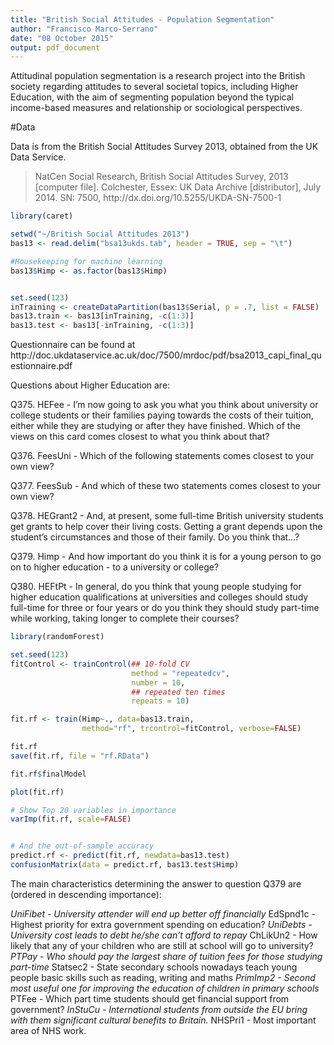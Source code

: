 ```yaml
---
title: "British Social Attitudes - Population Segmentation"
author: "Francisco Marco-Serrano"
date: "08 October 2015"
output: pdf_document
---
```


Attitudinal population segmentation is a research project into the British society regarding attitudes to several societal topics, including Higher Education, with the aim of segmenting population beyond the typical income-based measures and relationship or sociological perspectives.

#Data

Data is from the British Social Attitudes Survey 2013, obtained from the UK Data Service.

> NatCen Social Research, British Social Attitudes Survey, 2013 [computer file]. Colchester, Essex: UK Data Archive [distributor], July 2014. SN: 7500, http://dx.doi.org/10.5255/UKDA-SN-7500-1


```r
library(caret)

setwd("~/British Social Attitudes 2013")
bas13 <- read.delim("bsa13ukds.tab", header = TRUE, sep = "\t")

#Housekeeping for machine learning
bas13$Himp <- as.factor(bas13$Himp)


set.seed(123)
inTraining <- createDataPartition(bas13$Serial, p = .7, list = FALSE)
bas13.train <- bas13[inTraining, -c(1:3)]
bas13.test <- bas13[-inTraining, -c(1:3)]

```

Questionnaire can be found at http://doc.ukdataservice.ac.uk/doc/7500/mrdoc/pdf/bsa2013_capi_final_questionnaire.pdf

Questions about Higher Education are:

Q375. HEFee - I'm now going to ask you what you think about university or college
students or their families paying towards the costs of their
tuition, either while they are studying or after they have
finished. Which of the views on this card comes closest to what
you think about that?

Q376. FeesUni - Which of the following statements comes closest to your own view?

Q377. FeesSub - And which of these two statements comes closest to your own view?

Q378. HEGrant2 - And, at present, some full-time British university students get
grants to help cover their living costs. Getting a grant depends
upon the student's circumstances and those of their family. Do you
think that...?

Q379. Himp - And how important do you think it is for a young person to go on to
higher education - to a university or college?

Q380. HEFtPt - In general, do you think that young people studying for higher education qualifications at universities and colleges should study full-time for three or four years or do you think they should study part-time while working, taking longer to complete their courses?

```r
library(randomForest)

set.seed(123)
fitControl <- trainControl(## 10-fold CV
                           method = "repeatedcv",
                           number = 10,
                           ## repeated ten times
                           repeats = 10)

fit.rf <- train(Himp~., data=bas13.train,
                method="rf", trcontrol=fitControl, verbose=FALSE)

fit.rf
save(fit.rf, file = "rf.RData")

fit.rf$finalModel

plot(fit.rf)

# Show Top 20 variables in importance
varImp(fit.rf, scale=FALSE)


# And the out-of-sample accuracy
predict.rf <- predict(fit.rf, newdata=bas13.test)
confusionMatrix(data = predict.rf, bas13.test$Himp)

```

The main characteristics determining the answer to question Q379 are (ordered in descending importance):

*UniFibet - University attender will end up better off financially
*EdSpnd1c - Highest priority for extra government spending on education?
*UniDebts - University cost leads to debt he/she can't afford to repay
*ChLikUn2 - How likely that any of your children who are still at school will go to university?
*PTPay - Who should pay the largest share of tuition fees for those studying part-time
*Statsec2 - State secondary schools nowadays teach young people basic skills such as reading, writing and maths
*PrimImp2 - Second most useful one for improving the education of children in primary schools
*PTFee - Which part time students should get financial support from government?
*InStuCu - International students from outside the EU bring with them significant cultural benefits to Britain.
*NHSPri1 - Most important area of NHS work.
